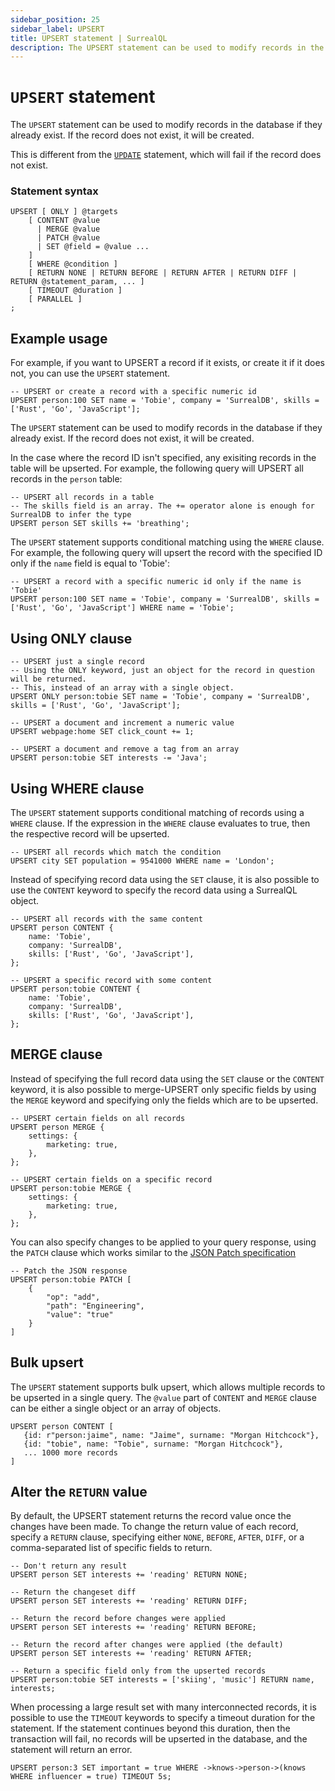 ```yaml
---
sidebar_position: 25
sidebar_label: UPSERT
title: UPSERT statement | SurrealQL
description: The UPSERT statement can be used to modify records in the database if they already exist.
---
```


# `UPSERT` statement

<Since v="v2.0.0" />

The `UPSERT` statement can be used to modify records in the database if they already exist. If the record does not exist, it will be created.

This is different from the [`UPDATE`](/docs/surrealql/statements/update) statement, which will fail if the record does not exist.


### Statement syntax

```syntax title="SurrealQL Syntax"
UPSERT [ ONLY ] @targets
    [ CONTENT @value
      | MERGE @value
      | PATCH @value
      | SET @field = @value ...
    ]
    [ WHERE @condition ]
    [ RETURN NONE | RETURN BEFORE | RETURN AFTER | RETURN DIFF | RETURN @statement_param, ... ]
    [ TIMEOUT @duration ]
    [ PARALLEL ]
;
```
## Example usage

For example, if you want to UPSERT a record if it exists, or create it if it does not, you can use the `UPSERT` statement.

```surql
-- UPSERT or create a record with a specific numeric id
UPSERT person:100 SET name = 'Tobie', company = 'SurrealDB', skills = ['Rust', 'Go', 'JavaScript'];
```
The `UPSERT` statement can be used to modify records in the database if they already exist. If the record does not exist, it will be created.

In the case where the record ID isn't specified, any exisiting records in the table will be upserted. For example, the following query will UPSERT all records in the `person` table:

```surql
-- UPSERT all records in a table
-- The skills field is an array. The += operator alone is enough for SurrealDB to infer the type
UPSERT person SET skills += 'breathing';
```

The `UPSERT` statement supports conditional matching using the `WHERE` clause. For example, the following query will upsert the record with the specified ID only if the `name` field is equal to 'Tobie':

```surql
-- UPSERT a record with a specific numeric id only if the name is 'Tobie'
UPSERT person:100 SET name = 'Tobie', company = 'SurrealDB', skills = ['Rust', 'Go', 'JavaScript'] WHERE name = 'Tobie';
```

## Using ONLY clause

```surql
-- UPSERT just a single record
-- Using the ONLY keyword, just an object for the record in question will be returned.
-- This, instead of an array with a single object.
UPSERT ONLY person:tobie SET name = 'Tobie', company = 'SurrealDB', skills = ['Rust', 'Go', 'JavaScript'];
```


```surql
-- UPSERT a document and increment a numeric value
UPSERT webpage:home SET click_count += 1;

-- UPSERT a document and remove a tag from an array
UPSERT person:tobie SET interests -= 'Java';
```
## Using WHERE clause

The `UPSERT` statement supports conditional matching of records using a `WHERE` clause. If the expression in the `WHERE` clause evaluates to true, then the respective record will be upserted.

```surql
-- UPSERT all records which match the condition
UPSERT city SET population = 9541000 WHERE name = 'London';
```
Instead of specifying record data using the `SET` clause, it is also possible to use the `CONTENT` keyword to specify the record data using a SurrealQL object.

```surql
-- UPSERT all records with the same content
UPSERT person CONTENT {
	name: 'Tobie',
	company: 'SurrealDB',
	skills: ['Rust', 'Go', 'JavaScript'],
};

-- UPSERT a specific record with some content
UPSERT person:tobie CONTENT {
	name: 'Tobie',
	company: 'SurrealDB',
	skills: ['Rust', 'Go', 'JavaScript'],
};
```

## MERGE clause

Instead of specifying the full record data using the `SET` clause or the `CONTENT` keyword, it is also possible to merge-UPSERT only specific fields by using the `MERGE` keyword and specifying only the fields which are to be upserted.

```surql
-- UPSERT certain fields on all records
UPSERT person MERGE {
	settings: {
		marketing: true,
	},
};

-- UPSERT certain fields on a specific record
UPSERT person:tobie MERGE {
	settings: {
		marketing: true,
	},
};
```

You can also specify changes to be applied to your query response, using the `PATCH` clause which works similar to the [JSON Patch specification](https://jsonpatch.com/)

```surql
-- Patch the JSON response
UPSERT person:tobie PATCH [
	{
		"op": "add",
		"path": "Engineering",
		"value": "true"
	}
]
```

## Bulk upsert

<Since v="v2.0.0" />

The `UPSERT` statement supports bulk upsert, which allows multiple records to be upserted in a single query. The `@value` part of `CONTENT` and `MERGE` clause can be either a single object or an array of objects.

```surql
UPSERT person CONTENT [
   {id: r"person:jaime", name: "Jaime", surname: "Morgan Hitchcock"},
   {id: "tobie", name: "Tobie", surname: "Morgan Hitchcock"},
   ... 1000 more records
]
```

## Alter the `RETURN` value

By default, the UPSERT statement returns the record value once the changes have been made. To change the return value of each record, specify a `RETURN` clause, specifying either `NONE`, `BEFORE`, `AFTER`, `DIFF`, or a comma-separated list of specific fields to return.

```surql
-- Don't return any result
UPSERT person SET interests += 'reading' RETURN NONE;

-- Return the changeset diff
UPSERT person SET interests += 'reading' RETURN DIFF;

-- Return the record before changes were applied
UPSERT person SET interests += 'reading' RETURN BEFORE;

-- Return the record after changes were applied (the default)
UPSERT person SET interests += 'reading' RETURN AFTER;

-- Return a specific field only from the upserted records
UPSERT person:tobie SET interests = ['skiing', 'music'] RETURN name, interests;
```

When processing a large result set with many interconnected records, it is possible to use the `TIMEOUT` keywords to specify a timeout duration for the statement. If the statement continues beyond this duration, then the transaction will fail, no records will be upserted in the database, and the statement will return an error.

```surql
UPSERT person:3 SET important = true WHERE ->knows->person->(knows WHERE influencer = true) TIMEOUT 5s;
```
